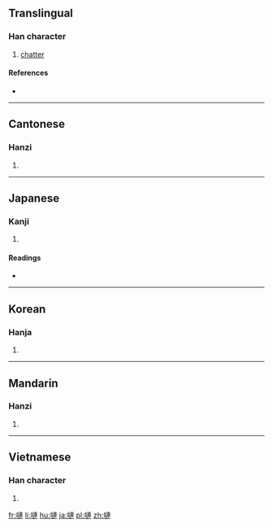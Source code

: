 ==Translingual==

===Han character===
{{Han char|rn=30|rad=口|as=11|sn=14|four=6503<sub>0</sub>|canj=口卜十十 (RYJJ)|ids=⿰[[口]][[連]]}}

# [[chatter]]

====References====
* {{Han ref|kx=0204.210|dkj=04148|dj=0427.020|hdz=10674.070|uh=55F9|ud=22009|bh=E155|bd=57685}}

----

==Cantonese==

===Hanzi===
{{yue-hanzi|jyut=[[lin4]]|y=lin4|sim=𪡏}}

# {{defn|lang=yue|sort=口11}}

----

==Japanese==

===Kanji===
{{ja-kanji|grade=|rs=口11}}

# {{defn|lang=ja|sort=口11}}

====Readings====
* {{ja-readings|on=[[れん]] (ren)|kun=}}

----

==Korean==

===Hanja===
{{ko-hanja|hangeul=련|rv=ryeon|mr=ryŏn}}

# {{defn|lang=ko|sort=口11}}

----

==Mandarin==

===Hanzi===
{{cmn-hanzi|sim=𪡏|pin=[[lián]] ([[lian2]])|wg=lien<sup>2</sup>}}

# {{defn|lang=cmn|sort=口11}}

----

==Vietnamese==

===Han character===
{{vi-hantu|[[liến]]|rs=口11}}

# {{defn|lang=vi|sort=口11}}

[[fr:嗹]]
[[li:嗹]]
[[hu:嗹]]
[[ja:嗹]]
[[pl:嗹]]
[[zh:嗹]]